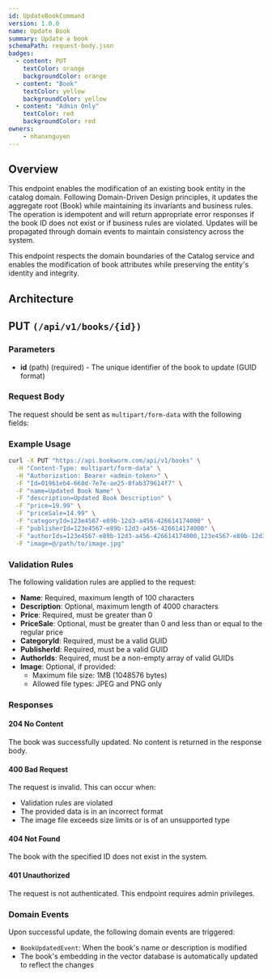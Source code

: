 ```yaml
---
id: UpdateBookCommand
version: 1.0.0
name: Update Book
summary: Update a book
schemaPath: request-body.json
badges:
  - content: PUT
    textColor: orange
    backgroundColor: orange
  - content: "Book"
    textColor: yellow
    backgroundColor: yellow
  - content: "Admin Only"
    textColor: red
    backgroundColor: red
owners:
    - nhanxnguyen
---
```


## Overview

This endpoint enables the modification of an existing book entity in the catalog domain. Following Domain-Driven Design principles, it updates the aggregate root (Book) while maintaining its invariants and business rules. The operation is idempotent and will return appropriate error responses if the book ID does not exist or if business rules are violated. Updates will be propagated through domain events to maintain consistency across the system.

This endpoint respects the domain boundaries of the Catalog service and enables the modification of book attributes while preserving the entity's identity and integrity.

## Architecture

<NodeGraph />

## PUT `(/api/v1/books/{id})`

### Parameters

- **id** (path) (required) - The unique identifier of the book to update (GUID format)

### Request Body

The request should be sent as `multipart/form-data` with the following fields:

<SchemaViewer file="request-body.json" maxHeight="500" id="request-body" />

### Example Usage

```bash
curl -X PUT "https://api.bookworm.com/api/v1/books" \
  -H "Content-Type: multipart/form-data" \
  -H "Authorization: Bearer <admin-token>" \
  -F "Id=01961eb4-668d-7e7e-ae25-0fab379614f7" \
  -F "name=Updated Book Name" \
  -F "description=Updated Book Description" \
  -F "price=19.99" \
  -F "priceSale=14.99" \
  -F "categoryId=123e4567-e89b-12d3-a456-426614174000" \
  -F "publisherId=123e4567-e89b-12d3-a456-426614174000" \
  -F "authorIds=123e4567-e89b-12d3-a456-426614174000,123e4567-e89b-12d3-a456-426614174001" \
  -F "image=@/path/to/image.jpg"
```

### Validation Rules

The following validation rules are applied to the request:

- **Name**: Required, maximum length of 100 characters
- **Description**: Optional, maximum length of 4000 characters
- **Price**: Required, must be greater than 0
- **PriceSale**: Optional, must be greater than 0 and less than or equal to the regular price
- **CategoryId**: Required, must be a valid GUID
- **PublisherId**: Required, must be a valid GUID
- **AuthorIds**: Required, must be a non-empty array of valid GUIDs
- **Image**: Optional, if provided:
  - Maximum file size: 1MB (1048576 bytes)
  - Allowed file types: JPEG and PNG only

### Responses

#### <span className="text-green-500">204 No Content</span>
The book was successfully updated. No content is returned in the response body.

#### <span className="text-orange-500">400 Bad Request</span>
The request is invalid. This can occur when:
- Validation rules are violated
- The provided data is in an incorrect format
- The image file exceeds size limits or is of an unsupported type

<SchemaViewer file="response-400.json" maxHeight="500" id="response-400" />

#### <span className="text-red-500">404 Not Found</span>
The book with the specified ID does not exist in the system.

#### <span className="text-red-500">401 Unauthorized</span>
The request is not authenticated. This endpoint requires admin privileges.

### Domain Events

Upon successful update, the following domain events are triggered:
- `BookUpdatedEvent`: When the book's name or description is modified
- The book's embedding in the vector database is automatically updated to reflect the changes
